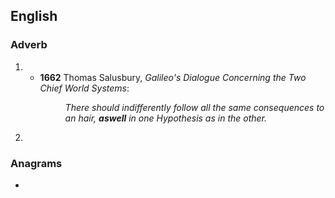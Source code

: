 {{also|as well}}
==English==

===Adverb===
{{en-adv|-}}

# {{archaic form of|en|as well}}
#* '''1662''' Thomas Salusbury, ''Galileo's Dialogue Concerning the Two Chief World Systems'':
#*: ''There should indifferently follow all the same consequences to an hair, '''aswell''' in one Hypothesis as in the other.''
# {{misspelling of|en|as well}}

===Anagrams===
* {{anagrams|en|a=aellsw|Sewall}}
